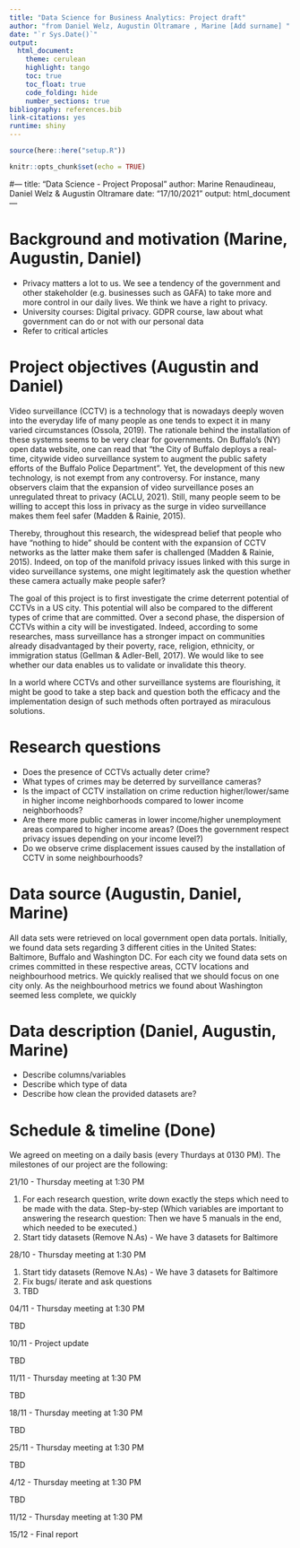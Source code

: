 ```yaml
---
title: "Data Science for Business Analytics: Project draft"
author: "from Daniel Welz, Augustin Oltramare , Marine [Add surname] "
date: "`r Sys.Date()`"
output:
  html_document:
    theme: cerulean
    highlight: tango
    toc: true
    toc_float: true
    code_folding: hide
    number_sections: true
bibliography: references.bib
link-citations: yes
runtime: shiny
---
```


```r
source(here::here("setup.R"))
```

```r
knitr::opts_chunk$set(echo = TRUE)
```


#---
title: "Data Science - Project Proposal"
author: Marine Renaudineau, Daniel Welz & Augustin Oltramare
date: "17/10/2021"
output: html_document
---

# Background and motivation (Marine, Augustin, Daniel)

- Privacy matters a lot to us. We see a  tendency of the government and other stakeholder (e.g. businesses such as GAFA) to take more and more control in our daily lives. We think we have a right to privacy. 
- University courses: Digital privacy. GDPR course, law about what government can do or not with our personal data
- Refer to critical articles


# Project objectives (Augustin and Daniel)

Video surveillance (CCTV) is a technology that is nowadays deeply woven into the everyday life of many people as one tends to expect it in many varied circumstances (Ossola, 2019). The rationale behind the installation of these systems seems to be very clear for governments. On Buffalo’s (NY) open data website, one can read that “the City of Buffalo deploys a real-time, citywide video surveillance system to augment the public safety efforts of the Buffalo Police Department”. Yet, the development of this new technology, is not exempt from any controversy. For instance, many observers claim that the expansion of video surveillance poses an unregulated threat to privacy (ACLU, 2021). Still, many people seem to be willing to accept this loss in privacy as the surge in video surveillance makes them feel safer (Madden & Rainie, 2015).

Thereby, throughout this research, the widespread belief that people who have “nothing to hide" should be content with the expansion of CCTV networks as the latter make them safer is challenged (Madden & Rainie, 2015). Indeed, on top of the manifold privacy issues linked with this surge in video surveillance systems, one might legitimately ask the question whether these camera actually make people safer?

The goal of this project is to first investigate the crime deterrent potential of CCTVs in a US city. This potential will also be compared to the different types of crime that are committed. Over a second phase, the dispersion of CCTVs within a city will be investigated. Indeed, according to some researches, mass surveillance has a stronger impact on communities already disadvantaged by their poverty, race, religion, ethnicity, or immigration status (Gellman & Adler-Bell, 2017). We would like to see whether our data enables us to validate or invalidate this theory.

In a world where CCTVs and other surveillance systems are flourishing, it might be good to take a step back and question both the efficacy and the implementation design of such methods often portrayed as miraculous solutions.

# Research questions 

- Does the presence of CCTVs actually deter crime?
- What types of crimes may be deterred by surveillance cameras?
- Is the impact of CCTV installation on crime reduction higher/lower/same in higher income neighborhoods compared to lower income neighborhoods?
- Are there more public cameras in lower income/higher unemployment areas compared to higher income areas? (Does the government respect privacy issues depending on your income level?)
- Do we observe crime displacement issues caused by the installation of CCTV in some neighbourhoods?

# Data source (Augustin, Daniel, Marine)

All data sets were retrieved on local government open data portals. Initially, we found data sets regarding 3 different cities in the United States: Baltimore, Buffalo and Washington DC. For each city we found data sets on crimes committed in these respective areas, CCTV locations and neighbourhood metrics. We quickly realised that we should focus on one city only. As the neighbourhood metrics we found about Washington seemed less complete, we quickly 

# Data description (Daniel, Augustin, Marine)

- Describe columns/variables
- Describe which type of data
- Describe how clean the provided datasets are?


# Schedule & timeline (Done)

We agreed on meeting on a daily basis (every Thurdays at 0130 PM). The milestones of our project are the following:

21/10 - Thursday meeting at 1:30 PM

1) For each research question, write down exactly the steps which need to be made with the data. Step-by-step (Which variables are important to answering the research question: Then we have 5 manuals in the end, which needed to be executed.)
2) Start tidy datasets (Remove N.As) - We have 3 datasets for Baltimore

28/10 - Thursday meeting at 1:30 PM

1) Start tidy datasets (Remove N.As) - We have 3 datasets for Baltimore
2) Fix bugs/ iterate and ask questions
3) TBD

04/11 - Thursday meeting at 1:30 PM

TBD

10/11 - Project update 

TBD

11/11 - Thursday meeting at 1:30 PM

TBD

18/11 - Thursday meeting at 1:30 PM

TBD

25/11 - Thursday meeting at 1:30 PM

TBD

4/12 - Thursday meeting at 1:30 PM

TBD

11/12 - Thursday meeting at 1:30 PM


15/12 - Final report



